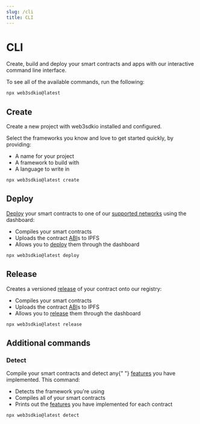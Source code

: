 ```yaml
---
slug: /cli
title: CLI
---
```



# CLI

Create, build and deploy your smart contracts and apps with our interactive command line interface.

To see all of the available commands, run the following:

```bash
npx web3sdkio@latest
```

## Create

<div className="heroGrid">
  
  <div>
Create a new project with web3sdkio installed and configured.

Select the frameworks you know and love to get started quickly, by providing:

- A name for your project
- A framework to build with
- A language to write in

</div>

<div className="heroGridImageContainer">
  <ThemedImage
    sources={{
      light: "/assets/create.png",
      dark: "/assets/create.png",
    }}
    className="heroGridImage"
    alt="web3sdkio dashboard"
  />
</div>

</div>

```bash
npx web3sdkio@latest create
```

## Deploy

<div className="heroGrid">
  
  <div>

[Deploy](/deploy) your smart contracts to one of our [supported networks](https://blog.web3sdk.io/guides/which-network-should-you-use/) using the dashboard:

- Compiles your smart contracts
- Uploads the contract [ABI](https://docs.soliditylang.org/en/v0.8.17/abi-spec.html)s to IPFS
- Allows you to [deploy](/deploy) them through the dashboard

</div>

<div className="heroGridImageContainer">
  <ThemedImage
    sources={{
      light: "/assets/deploy.png",
      dark: "/assets/deploy.png",
    }}
    className="heroGridImage"
    alt="web3sdkio dashboard"
  />
</div>

</div>

```bash
npx web3sdkio@latest deploy
```

## Release

<div className="heroGrid">
  
  <div>

Creates a versioned [release](/release) of your contract onto our registry:

- Compiles your smart contracts
- Uploads the contract [ABI](https://docs.soliditylang.org/en/v0.8.17/abi-spec.html)s to IPFS
- Allows you to [release](/release) them through the dashboard

</div>

<div className="heroGridImageContainer">
  <ThemedImage
    sources={{
      light: "/assets/release.png",
      dark: "/assets/release.png",
    }}
    className="heroGridImage"
    alt="web3sdkio dashboard"
  />
</div>

</div>

```bash
npx web3sdkio@latest release
```

## Additional commands

### Detect

<div className="heroGrid">
  
  <div>

<p>
  Compile your smart contracts and detect any{" "}
  <a href="/contractkit/features">features</a> you have implemented. This
  command:
</p>

- Detects the framework you're using
- Compiles all of your smart contracts
- Prints out the [features](/contractkit/features) you have implemented for each contract

</div>

<div className="heroGridImageContainer">
  <ThemedImage
    sources={{
      light: "/assets/detect.png",
      dark: "/assets/detect.png",
    }}
    className="heroGridImage"
    alt="web3sdkio dashboard"
  />
</div>

</div>

```bash
npx web3sdkio@latest detect
```

<!-- ### Install CI -->
